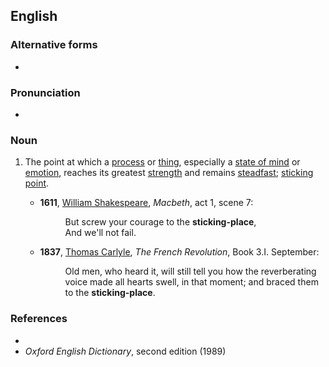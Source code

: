 {{also|sticking place}}

==English==

===Alternative forms===
* {{l|en|sticking place}}

===Pronunciation===
* {{audio|en|En-au-sticking-place.ogg|Audio (AU)}}

===Noun===
{{en-noun}}

# {{lb|en|idiomatic|dated}} The point at which a [[process]] or [[thing]], especially a [[state of mind]] or [[emotion]], reaches its greatest [[strength]] and remains [[steadfast]]; [[sticking point]].
#* '''1611''', [[w:William_Shakespeare|William Shakespeare]], ''Macbeth'', act 1, scene 7:
#*: But screw your courage to the '''sticking-place''',
#*: And we'll not fail.
#* '''1837''', [[w:Thomas_Carlyle|Thomas Carlyle]], ''The French Revolution'', Book 3.I. September:
#*: Old men, who heard it, will still tell you how the reverberating voice made all hearts swell, in that moment; and braced them to the '''sticking-place'''.

===References===
* {{R:Dictionary.com}}
* ''Oxford English Dictionary'', second edition (1989)